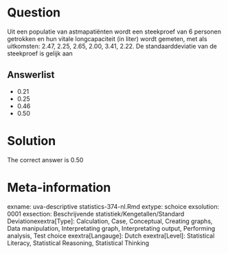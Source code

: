 Question
========

Uit een populatie van astmapatiënten wordt een steekproef van 6 personen getrokken en hun vitale longcapaciteit (in liter) wordt gemeten, met als uitkomsten: 2.47, 2.25, 2.65, 2.00, 3.41, 2.22. De standaarddeviatie van de steekproef is gelijk aan 

Answerlist
----------
* 0.21
* 0.25
* 0.46
* 0.50

Solution
========

The correct answer is  0.50 

Meta-information
================
exname: uva-descriptive statistics-374-nl.Rmd 
extype: schoice 
exsolution: 0001 
exsection: Beschrijvende statistiek/Kengetallen/Standard Deviationexextra[Type]: Calculation, Case, Conceptual, Creating graphs, Data manipulation, Interpretating graph, Interpretating output, Performing analysis, Test choice 
exextra[Langauge]: Dutch 
exextra[Level]: Statistical Literacy, Statistical Reasoning, Statistical Thinking 
